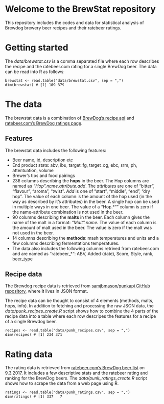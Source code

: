 # Welcome to the BrewStat repository

This repository includes the codes and data for statistical analysis of Brewdog brewery beer recipes and their ratebeer ratings.

# Getting started

The *data/brewstat.csv* is a comma separated file where each row describes the recipe and the ratebeer.com rating for a single BrewDog beer. The data can be read into R as follows:

```
brewstat <- read.table("data/brewstat.csv", sep = ",")
dim(brewstat) # [1] 109 379 
```

# The data

The brewstat data is a combination of [BrewDog's recipe api](https://github.com/samjbmason/punkapi-db) and [ratebeer.com's BrewDog ratings page](https://www.ratebeer.com/Ratings/Beer/ShowBrewerBeers.asp?BrewerID=8534).

## Features

The brewstat data includes the following features:

- Beer name, id, description etc
- End product stats: abv, ibu, target_fg, target_og, ebc, srm, ph, attentuation, volume
- Brewer's tips and food pairings
- 238 columns describing the **hops** in the beer. The Hop columns are named as *"Hop".name.attribute.add*. The *attributes* are one of "bitter", "flavour", "aroma", "twist". *Add* is one of "start", "middle", "end", "dry hop". The value of each column is the amount of the hop used (in the way as described by it's attributes) in the beer. A single hop can be used in multiple ways in one beer. The value of a "Hop.*"" column is zero if the name-attribute combination is not used in the beer.
- 90 columns describing the **malts** in the beer. Each column gives the name of the malt in a format: *"Malt".name*. The value of each column is the amount of malt used in the beer. The value is zero if the malt was not used in the beer.
- 14 columns describing the **methods**: mash temperatures and units and a few columns describing fermentations temperatures. 
- The data also includes the following columns retrived from ratebeer.com and are named as "ratebeer_*": ABV, Added (date), Score, Style, rank, beer_type

## Recipe data

The Brewdog recipe data is retrieved from [samjbmason/punkapi GitHub repository](https://github.com/samjbmason/punkapi-db), where it lives in JSON format. 

The recipe data can be thought to consist of 4 elements (methods, malts, hops, info). In addition to fetching and processing the raw JSON data, the *data/punk_recipes_create.R* script shows how to combine the 4 parts of the recipe data into a table where each row descripes the features for a recipe of a single Brewdog beer.

```
recipes <- read.table("data/punk_recipes.csv", sep = ",")
dim(recipes) # [1] 234 371
```

# Rating data

The rating data is retrieved from [ratebeer.com's BrewDog beer list](https://www.ratebeer.com/Ratings/Beer/ShowBrewerBeers.asp?BrewerID=8534) on 9.3.2017. It includes a few descriptive stats and the ratebeer rating and ranking for the BrewDog beers. The *data/punk_ratings_create.R* script shows how to scrape the data from a web page using R.

```
ratings <- read.table("data/punk_ratings.csv", sep = ",")
dim(ratings) # [1] 337   7
```

